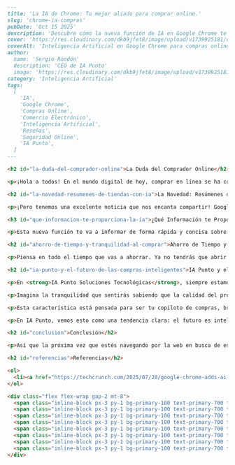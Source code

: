 ```markdown
---
title: 'La IA de Chrome: Tu mejor aliado para comprar online.'
slug: 'chrome-ia-compras'
pubDate: 'Oct 15 2025'
description: 'Descubre cómo la nueva función de IA en Google Chrome te ayuda a comprar online con confianza, ofreciendo resúmenes instantáneos sobre la reputación de las tiendas, calidad de productos y políticas de devolución.'
cover: 'https://res.cloudinary.com/dkb9jfet8/image/upload/v1739925181/chrome_ai_shopping_cover.jpg'
coverAlt: 'Inteligencia Artificial en Google Chrome para compras online'
author:
  name: 'Sergio Rondón'
  description: 'CEO de IA Punto'
  image: 'https://res.cloudinary.com/dkb9jfet8/image/upload/v1739925181/sergio_gdcaeh.png'
category: 'Inteligencia Artificial'
tags:
  [
    'IA',
    'Google Chrome',
    'Compras Online',
    'Comercio Electrónico',
    'Inteligencia Artificial',
    'Reseñas',
    'Seguridad Online',
    'IA Punto',
  ]
---

<h2 id="la-duda-del-comprador-online">La Duda del Comprador Online</h2>

<p>¡Hola a todos! En el mundo digital de hoy, comprar en línea se ha convertido en algo tan común como ir al supermercado. Pero, ¿cuántas veces hemos dudado antes de hacer clic en "comprar" en una tienda nueva? ¿Esa tienda es de fiar? ¿Qué dicen otros clientes sobre la calidad de sus productos o su servicio al cliente? Estas son preguntas que nos hacemos constantemente, y la verdad es que buscar respuestas puede llevarnos un montón de tiempo, navegando entre reseñas y comentarios en foros.</p>

<h2 id="la-novedad-resumenes-de-tiendas-con-ia">La Novedad: Resúmenes de Tiendas con IA</h2>

<p>¡Pero tenemos una excelente noticia que nos encanta compartir! Google Chrome, ese navegador que muchos usamos a diario, está dando un paso gigante para hacernos la vida más fácil a los compradores en línea. Han introducido una función impulsada por <strong>inteligencia artificial</strong> que es una verdadera maravilla: resúmenes de tiendas generados por IA. Imagínate esto: estás navegando por una tienda en línea que no conoces, y de repente, una pequeña ventana emergente aparece con información clave sobre ese comercio. ¡Así de sencillo!</p>

<h3 id="que-informacion-te-proporciona-la-ia">¿Qué Información te Proporciona la IA?</h3>

<p>Esta nueva función te va a informar de forma rápida y concisa sobre la reputación de la tienda. ¿Qué tipo de información te mostrará? Pues aspectos cruciales como la calidad de sus productos, la experiencia general de compra, los precios, cómo es su servicio al cliente, y algo súper importante: su política de devoluciones. Es como tener a un experto en compras a tu lado, dándote un resumen honesto y objetivo antes de que tomes cualquier decisión.</p>

<h2 id="ahorro-de-tiempo-y-tranquilidad-al-comprar">Ahorro de Tiempo y Tranquilidad al Comprar</h2>

<p>Piensa en todo el tiempo que vas a ahorrar. Ya no tendrás que abrir mil pestañas para buscar reseñas, comparar opiniones o intentar descifrar si una tienda es legítima o no. La inteligencia artificial se encarga de procesar un montón de datos y te entrega lo esencial en un instante. Esto es especialmente útil cuando te encuentras con una oferta increíble en un sitio web que nunca antes habías visitado. Ahora, en lugar de arriesgarte o pasar horas investigando, tendrás una guía rápida.</p>

<h2 id="ia-punto-y-el-futuro-de-las-compras-inteligentes">IA Punto y el Futuro de las Compras Inteligentes</h2>

<p>En <strong>IA Punto Soluciones Tecnológicas</strong>, siempre estamos fascinados por cómo la inteligencia artificial puede transformar y simplificar nuestras tareas cotidianas. Esta iniciativa de Google es un ejemplo brillante de cómo la IA puede empoderar a los usuarios, dándoles más confianza y seguridad en sus decisiones. Al final del día, se trata de hacer que la tecnología trabaje para ti, y esta herramienta de Chrome lo logra de maravilla.</p>

<p>Imagina la tranquilidad que sentirás sabiendo que la calidad del producto ha sido verificada por la IA, o que el servicio al cliente de esa tienda es excelente. O quizás, y no menos importante, que el proceso de devolución es sencillo y sin complicaciones, en caso de que necesites usarlo. Esta transparencia no solo beneficia a los compradores, sino que también fomenta la confianza en todo el ecosistema del comercio electrónico. Las tiendas que realmente ofrecen una buena experiencia serán destacadas, y aquellas con áreas de mejora tendrán una motivación extra para pulirlas.</p>

<p>Esta característica está pensada para ser tu copiloto de compras, brindándote una visión clara y rápida de lo que puedes esperar de cada comerciante en línea. Desde la fiabilidad en los envíos hasta la honestidad en los precios, cada detalle cuenta, y ahora, Chrome te los pondrá al alcance de la mano. Es una muestra más de cómo la tecnología, y en particular la inteligencia artificial, se integra cada vez más en nuestras herramientas diarias para ofrecernos soluciones inteligentes y eficientes.</p>

<p>En IA Punto, vemos esto como una tendencia clara: el futuro es inteligente y está diseñado para hacer tu vida más cómoda y segura. Nos inspira ver cómo grandes plataformas como Google utilizan la IA para resolver problemas reales de los usuarios, y esto nos impulsa a seguir explorando y desarrollando nuestras propias soluciones tecnológicas que impacten positivamente tu día a día.</p>

<h2 id="conclusion">Conclusión</h2>

<p>Así que la próxima vez que estés navegando por la web en busca de esa oferta perfecta o ese artículo que tanto deseas, recuerda que Google Chrome y su nueva función de IA están ahí para darte una mano. Te ayudará a comprar con más inteligencia, con menos preocupaciones y con la certeza de que estás tomando la mejor decisión. ¡A comprar se ha dicho, pero ahora, con la sabiduría de la IA de tu lado!</p>

<h2 id="referencias">Referencias</h2>

<ol>
  <li><a href="https://techcrunch.com/2025/07/28/google-chrome-adds-ai-powered-store-summaries-to-help-u-s-shoppers/" target="_blank" rel="noopener noreferrer">TechCrunch: Google Chrome agrega resúmenes de tiendas impulsados por IA</a></li>
</ol>

<div class="flex flex-wrap gap-2 mt-8">
  <span class="inline-block px-3 py-1 bg-primary-100 text-primary-700 text-xs font-semibold rounded-full shadow-sm">IA</span>
  <span class="inline-block px-3 py-1 bg-primary-100 text-primary-700 text-xs font-semibold rounded-full shadow-sm">Google Chrome</span>
  <span class="inline-block px-3 py-1 bg-primary-100 text-primary-700 text-xs font-semibold rounded-full shadow-sm">Compras Online</span>
  <span class="inline-block px-3 py-1 bg-primary-100 text-primary-700 text-xs font-semibold rounded-full shadow-sm">Comercio Electrónico</span>
  <span class="inline-block px-3 py-1 bg-primary-100 text-primary-700 text-xs font-semibold rounded-full shadow-sm">Inteligencia Artificial</span>
  <span class="inline-block px-3 py-1 bg-primary-100 text-primary-700 text-xs font-semibold rounded-full shadow-sm">Reseñas</span>
  <span class="inline-block px-3 py-1 bg-primary-100 text-primary-700 text-xs font-semibold rounded-full shadow-sm">Seguridad Online</span>
  <span class="inline-block px-3 py-1 bg-primary-100 text-primary-700 text-xs font-semibold rounded-full shadow-sm">IA Punto</span>
</div>
```
